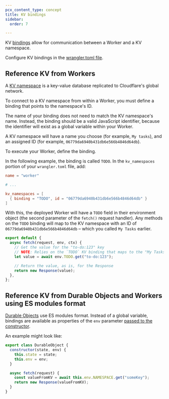 ```yaml
---
pcx_content_type: concept
title: KV bindings
sidebar:
  order: 7

---
```


KV [bindings](/workers/runtime-apis/bindings/) allow for communication between a Worker and a KV namespace.

Configure KV bindings in the [wrangler.toml file](/workers/wrangler/configuration/#configure-wranglertoml).

## Reference KV from Workers

A [KV namespace](/kv/concepts/kv-namespaces/) is a key-value database replicated to Cloudflare's global network.

To connect to a KV namespace from within a Worker, you must define a binding that points to the namespace's ID.

The name of your binding does not need to match the KV namespace's name. Instead, the binding should be a valid JavaScript identifier, because the identifier will exist as a global variable within your Worker.

A KV namespace will have a name you choose (for example, `My tasks`), and an assigned ID (for example, `06779da6940b431db6e566b4846d64db`).

To execute your Worker, define the binding.

In the following example, the binding is called `TODO`. In the `kv_namespaces` portion of your `wrangler.toml` file, add:

```toml
name = "worker"

# ...

kv_namespaces = [
  { binding = "TODO", id = "06779da6940b431db6e566b4846d64db" }
]
```

With this, the deployed Worker will have a `TODO` field in their environment object (the second parameter of the `fetch()` request handler). Any methods on the `TODO` binding will map to the KV namespace with an ID of `06779da6940b431db6e566b4846d64db` – which you called `My Tasks` earlier.

```js
export default {
  async fetch(request, env, ctx) {
    // Get the value for the "to-do:123" key
    // NOTE: Relies on the `TODO` KV binding that maps to the "My Tasks" namespace.
    let value = await env.TODO.get("to-do:123");

    // Return the value, as is, for the Response
    return new Response(value);
  },
};
```

## Reference KV from Durable Objects and Workers using ES modules format

[Durable Objects](/durable-objects/) use ES modules format. Instead of a global variable, bindings are available as properties of the `env` parameter [passed to the constructor](/durable-objects/get-started/#3-write-a-class-to-define-a-durable-object).

An example might look like:

```js
export class DurableObject {
  constructor(state, env) {
    this.state = state;
    this.env = env;
  }

  async fetch(request) {
    const valueFromKV = await this.env.NAMESPACE.get("someKey");
    return new Response(valueFromKV);
  }
}
```

